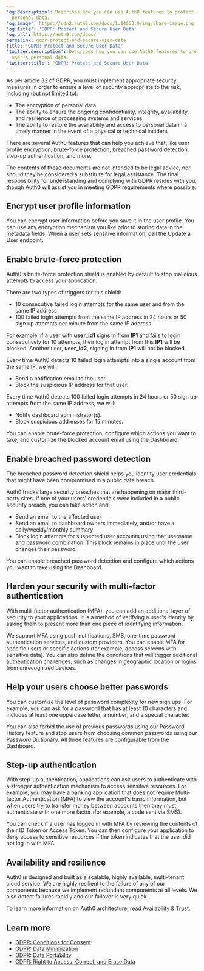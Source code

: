 ---
'og:description': Describes how you can use Auth0 features to protect and secure user's
  personal data.
'og:image': https://cdn2.auth0.com/docs/1.14553.0/img/share-image.png
'og:title': 'GDPR: Protect and Secure User Data'
'og:url': https://auth0.com/docs/
permalink: gdpr-protect-and-secure-user-data
title: 'GDPR: Protect and Secure User Data'
'twitter:description': Describes how you can use Auth0 features to protect and secure
  user's personal data.
'twitter:title': 'GDPR: Protect and Secure User Data'
---
As per article 32 of GDPR, you must implement appropriate security measures in order to ensure a level of security appropriate to the risk, including (but not limited to):

* Τhe encryption of personal data
* Τhe ability to ensure the ongoing confidentiality, integrity, availability, and resilience of processing systems and services
* Τhe ability to restore the availability and access to personal data in a timely manner in the event of a physical or technical incident

There are several Auth0 features that can help you achieve that, like user profile encryption, <Tooltip tip="Brute-force Protection: Form of attack protection that safeguards against brute-force attacks that occur from a single IP address and target a single user account." cta="View Glossary" href="/docs/glossary?term=brute-force+protection">brute-force protection</Tooltip>, <Tooltip tip="Breached Password Detection: Form of attack protection in which Auth0 notifies your users if they use a username/password combination that has been compromised in a data leak on a third-party website or app." cta="View Glossary" href="/docs/glossary?term=breached+password+detection">breached password detection</Tooltip>, step-up authentication, and more.

<Callout icon="file-lines" color="#0EA5E9" iconType="regular">

The contents of these documents are not intended to be legal advice, nor should they be considered a substitute for legal assistance. The final responsibility for understanding and complying with GDPR resides with you, though Auth0 will assist you in meeting GDPR requirements where possible.

</Callout>

## Encrypt user profile information

You can encrypt user information before you save it in the user profile. You can use any encryption mechanism you like prior to storing data in the metadata fields. When a user sets sensitive information, call the Update a User endpoint.

## Enable brute-force protection

Auth0's brute-force protection shield is enabled by default to stop malicious attempts to access your application.

There are two types of triggers for this shield:

* 10 consecutive failed login attempts for the same user and from the same IP address
* 100 failed login attempts from the same IP address in 24 hours or 50 sign up attempts per minute from the same IP address

For example, if a user with **user_id1** signs in from **IP1** and fails to login consecutively for 10 attempts, their log in attempt from this **IP1** will be blocked. Another user, **user_id2**, signing in from **IP1** will not be blocked.

Every time Auth0 detects 10 failed login attempts into a single account from the same IP, we will:

* Send a notification email to the user.
* Block the suspicious IP address for that user.

Every time Auth0 detects 100 failed login attempts in 24 hours or 50 sign up attempts from the same IP address, we will:

* Notify dashboard administrator(s).
* Block suspicious addresses for 15 minutes.

You can enable brute-force protection, configure which actions you want to take, and customize the blocked account email using the Dashboard.

## Enable breached password detection

The breached password detection shield helps you identity user credentials that might have been compromised in a public data breach.

Auth0 tracks large security breaches that are happening on major third-party sites. If one of your users' credentials were included in a public security breach, you can take action and:

* Send an email to the affected user
* Send an email to dashboard owners immediately, and/or have a daily/weekly/monthly summary
* Block login attempts for suspected user accounts using that username and password combination. This block remains in place until the user changes their password

You can enable breached password detection and configure which actions you want to take using the Dashboard.

## Harden your security with multi-factor authentication

With <Tooltip tip="Multi-factor authentication (MFA): User authentication process that uses a factor in addition to username and password such as a code via SMS." cta="View Glossary" href="/docs/glossary?term=multi-factor+authentication">multi-factor authentication</Tooltip> (MFA), you can add an additional layer of security to your applications. It is a method of verifying a user's identity by asking them to present more than one piece of identifying information.

We support MFA using push notifications, SMS, one-time password authentication services, and custom providers. You can enable MFA for specific users or specific actions (for example, access screens with sensitive data). You can also define the conditions that will trigger additional authentication challenges, such as changes in geographic location or logins from unrecognized devices.

## Help your users choose better passwords

You can customize the level of password complexity for new sign ups. For example, you can ask for a password that has at least 10 characters and includes at least one uppercase letter, a number, and a special character.

You can also forbid the use of previous passwords using our Password History feature and stop users from choosing common passwords using our Password Dictionary. All three features are configurable from the Dashboard.

## Step-up authentication

With step-up authentication, applications can ask users to authenticate with a stronger authentication mechanism to access sensitive resources. For example, you may have a banking application that does not require Multi-factor Authentication (MFA) to view the account's basic information, but when users try to transfer money between accounts then they must authenticate with one more factor (for example, a code sent via SMS).

You can check if a user has logged in with MFA by reviewing the contents of their <Tooltip tip="ID Token: Credential meant for the client itself, rather than for accessing a resource." cta="View Glossary" href="/docs/glossary?term=ID+Token">ID Token</Tooltip> or <Tooltip tip="Access Token: Authorization credential, in the form of an opaque string or JWT, used to access an API." cta="View Glossary" href="/docs/glossary?term=Access+Token">Access Token</Tooltip>. You can then configure your application to deny access to sensitive resources if the token indicates that the user did not log in with MFA.

## Availability and resilience

Auth0 is designed and built as a scalable, highly available, multi-tenant cloud service. We are highly resilient to the failure of any of our components because we implement redundant components at all levels. We also detect failures rapidly and our failover is very quick.

To learn more information on Auth0 architecture, read [Availability & Trust](https://auth0.com/availability-trust).

## Learn more

* [GDPR: Conditions for Consent](/docs/secure/data-privacy-and-compliance/gdpr/gdpr-conditions-for-consent)
* [GDPR: Data Minimization](/docs/secure/data-privacy-and-compliance/gdpr/gdpr-data-minimization)
* [GDPR: Data Portability](/docs/secure/data-privacy-and-compliance/gdpr/gdpr-data-portability)
* [GDPR: Right to Access, Correct, and Erase Data](/docs/secure/data-privacy-and-compliance/gdpr/gdpr-right-to-access-correct-and-erase-data)